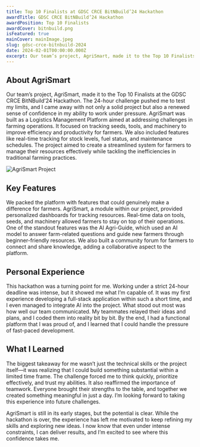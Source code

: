 ```yaml
---
title: Top 10 Finalists at GDSC CRCE BitNBuild’24 Hackathon
awardTitle: GDSC CRCE BitNBuild’24 Hackathon
awardPosition: Top 10 Finalists
awardCover: bitnbuild.png
isFeatured: true
mainCover: mainImage.jpeg
slug: gdsc-crce-bitnbuild-2024
date: 2024-02-01T00:00:00.000Z
excerpt: Our team’s project, AgriSmart, made it to the Top 10 Finalists at the GDSC CRCE BitNBuild’24 Hackathon. The 24-hour challenge pushed me to test my limits, and I came away with not only a solid project but also a renewed sense of confidence in my ability to work under pressure.
---
```


## About AgriSmart

Our team’s project, AgriSmart, made it to the Top 10 Finalists at the GDSC CRCE BitNBuild’24 Hackathon. The 24-hour challenge pushed me to test my limits, and I came away with not only a solid project but also a renewed sense of confidence in my ability to work under pressure. AgriSmart was built as a Logistics Management Platform aimed at addressing challenges in farming operations. It focused on tracking seeds, tools, and machinery to improve efficiency and productivity for farmers. We also included features like real-time tracking for stock levels, fuel status, and maintenance schedules. The project aimed to create a streamlined system for farmers to manage their resources effectively while tackling the inefficiencies in traditional farming practices.

![AgriSmart Project](agrismartcard.png)

## Key Features

We packed the platform with features that could genuinely make a difference for farmers. AgriSmart, a module within our project, provided personalized dashboards for tracking resources. Real-time data on tools, seeds, and machinery allowed farmers to stay on top of their operations. One of the standout features was the AI Agri-Guide, which used an AI model to answer farm-related questions and guide new farmers through beginner-friendly resources. We also built a community forum for farmers to connect and share knowledge, adding a collaborative aspect to the platform.

## Personal Experience

This hackathon was a turning point for me. Working under a strict 24-hour deadline was intense, but it showed me what I’m capable of. It was my first experience developing a full-stack application within such a short time, and I even managed to integrate AI into the project. What stood out most was how well our team communicated. My teammates relayed their ideas and plans, and I coded them into reality bit by bit. By the end, I had a functional platform that I was proud of, and I learned that I could handle the pressure of fast-paced development.

## What I Learned

The biggest takeaway for me wasn’t just the technical skills or the project itself—it was realizing that I could build something substantial within a limited time frame. The challenge forced me to think quickly, prioritize effectively, and trust my abilities. It also reaffirmed the importance of teamwork. Everyone brought their strengths to the table, and together we created something meaningful in just a day. I’m looking forward to taking this experience into future challenges.

AgriSmart is still in its early stages, but the potential is clear. While the hackathon is over, the experience has left me motivated to keep refining my skills and exploring new ideas. I now know that even under intense constraints, I can deliver results, and I’m excited to see where this confidence takes me.
